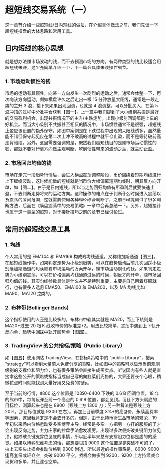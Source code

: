 
# 超短线交易系统（一）

这一章节介绍一些超短线/日内短线的做法，在介绍具体做法之前，我们先谈一下超短线操盘的大体思路和常用工具。

## 日内短线的核心思想

就是想办法赚市场波动的钱，而不去预测市场的方向。有两种类型的钱比较适合用超短线来赚，这里先简单介绍一下，下一篇会具体来谈操作细节。

### 1. 市场运动惯性的钱

市场的运动有其惯性，向某一方向发生一次剧烈的运动之后，通常会休整一下，再次向该方向运动。例如横盘许久之后走出一根 15 分钟放量大阳线，通常是一段走势的主升 3 浪，接下来如果出现回调，也就是 4 浪调整，可以分批买入，在第 5 浪冲顶的过程中分批平仓获利【图一】。上一篇中我们提到了大小级别共振是最好的交易盈利机会，出现共振情况下的主升/主跌走势，出现小级别回调都是上车的好机会。而当大小级别不共振甚至相反的情况中，市场惯性通常不是很强，超短线止盈应该设置的额外保守，如图中案例是在下跌过程中出现的大阳线诱多，虽然量能不错但保守起见应在第二次上冲不破高的过程中就平仓止盈，而不是等待破前高走背驰段。另外，这里需要强调的是，既然我们超短线目的是赚市场运动惯性的钱，那就不要对行情方向做主观判断，吃到惯性带来的波动之后，就主动止盈。

<ImgZoom src="/pope/超短线交易系统/超短线交易系统（一）/5361579329841_.pic_hd.jpg" title="【图一】" />

### 2. 市场回归均值的钱

市场在走完一段趋势行情后，会进入横盘震荡调整阶段，币价围绕着短期均线进行上下缠绕波动，这时候能做的短线就是当币价大幅偏离短期均线时，朝其反方向开单，如【图二】。由于是日内短线，所以当走势回归均值有所盈利后就要快速止盈，不去判断走势将来的运动方向。这种操作的难点在于判断什么时候进入震荡以及震荡的区间范围，这就需要使用各种理论综合判断了。之前已经提到过了很多判断方法，后面在《横盘震荡中的交易策略》一章中会再总结一下。另外，超短接针也属于这一类型的超短，对于接针技巧之前的章节已经讨论过。

<ImgZoom src="/pope/超短线交易系统/超短线交易系统（一）/5371579329842_.pic_hd.jpg" title="【图二】"/>

## 常用的超短线交易工具

### 1. 均线

个人常用的是 EMA144 和 EMA169 构成的均线通道，又称维加斯通道【图三】。在超短线操作中，如果判定走势为小级别趋势，可以在趋势启动后前几次回踩小级别维加斯通道的时候顺着市场运动的方向开单，赚市场运动惯性的钱。如果判定走势为小级别震荡，可以在价格偏离均线通道过远的时候，朝反方向开单，赚市场回归均值的钱。其实均线参数具体是什么并不是特别重要，主要是自己用着舒服就行，也有很多人选用 EMA50、EMA100 和 EMA200，以及 MA 均线比如 MA90、MA120 之类的。

<ImgZoom src="/pope/超短线交易系统/超短线交易系统（一）/5381579329843_.pic_hd.jpg" title="【图三】" />

### 2. 布林带(Bollinger Bands)

这个指标使用的人还是比较多的，布林带中轨其实就是 MA20，而上下轨则是 MA20+过去 20 根 K 线收市价的标准差\*2。用法比较简单，震荡中遇到上下轨开反向单，趋势中回踩中轨开顺势单【图四】。

<ImgZoom src="/pope/超短线交易系统/超短线交易系统（一）/5391579329844_.pic_hd.jpg" title="【图四】" />

### 3. TradingView 的公共指标/策略（Public Library）

如【图五】使用网站 TradingView，在指标&策略中的 “public Library”，搜索 “strategy”可以看到大量前人免费分享的策略，比如图中的策略可以显示当前观测级别的支撑位和阻力位，也有很多策略会直接生成买卖点。听说国内有些人就是直接拿这些公开的策略或指标当成自己写的向韭菜们兜售的，大家还要长个心眼，稍微花点时间就能找到大量好用又免费的指标。

<ImgZoom src="/pope/超短线交易系统/超短线交易系统（一）/5401579329845_.pic_hd.jpg" title="【图五】" />


至于当前的行情，8800 这个位置是 10350-6400 下跌的 0.618 回调位置，18 年的熊市中，每每反弹至前一个高点的 0.618 位置，都会见顶。而且下方头肩底的目标位，测算起来也是在 8900（颈线上方 1300 刀；另一种算法是颈线上方 20%，那目标位就是 9300 左右）。再加上目前季度 3%+的高溢价，永续高费率等因素，这里我肯定是不会去开多的。但是，由于比特币衍生品市场的繁荣，19 年初以来场内价格运动受多空博弈主导，经常是多空一方把另一方打的服服的了才会出现反向走势，主力庄家的控盘手法愈发凌厉。出现过多次假突破关键阻力位见顶，假跌破关键支撑位见底的事情，所以近半年来总有支撑阻力位都是虚的的感觉。如果以博弈思维考虑的话，那想要见顶 9000 这个位置是非突破不可的了，拉上去空头止损会推动价格到 9300 附近。所以最近的操作策略是，8900-9000 逢高套保或轻仓空，突破 9000 平空，找机会做多到 9200，9200 上方持续减仓现货和多单，并且建仓空单。

